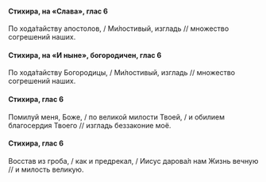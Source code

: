 #### Стихира, на «Слава», глас 6

По хода́тайству апостолов, / Ми́лостивый, изгладь // множество согрешений наших.

#### Стихира, на «И ныне», богородичен, глас 6

По хода́тайству Богородицы, / Ми́лостивый, изгладь // множество согрешений наших.

#### Стихира, глас 6

Помилуй меня, Боже, / по великой милости Твоей, / и обилием благосердия Твоего // изгладь беззаконие моё.

#### Стихира, глас 6

Восстав из гроба, / как и предрекал, / Иисус дарова́л нам Жизнь вечную // и милость великую.
